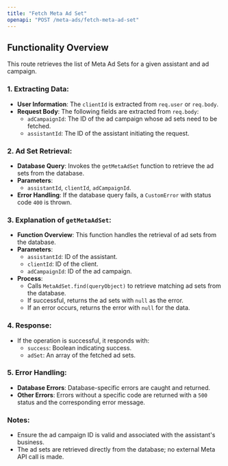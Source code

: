 ```yaml
---
title: "Fetch Meta Ad Set"
openapi: "POST /meta-ads/fetch-meta-ad-set"
---
```


## Functionality Overview

This route retrieves the list of Meta Ad Sets for a given assistant and ad campaign.

### 1. Extracting Data:

- **User Information**: The `clientId` is extracted from `req.user` or `req.body`.
- **Request Body**: The following fields are extracted from `req.body`:
  - `adCampaignId`: The ID of the ad campaign whose ad sets need to be fetched.
  - `assistantId`: The ID of the assistant initiating the request.

### 2. Ad Set Retrieval:

- **Database Query**: Invokes the `getMetaAdSet` function to retrieve the ad sets from the database.
- **Parameters**:
  - `assistantId`, `clientId`, `adCampaignId`.
- **Error Handling**: If the database query fails, a `CustomError` with status code `400` is thrown.

### 3. Explanation of `getMetaAdSet`:

- **Function Overview**: This function handles the retrieval of ad sets from the database.
- **Parameters**:
  - `assistantId`: ID of the assistant.
  - `clientId`: ID of the client.
  - `adCampaignId`: ID of the ad campaign.
- **Process**:
  - Calls `MetaAdSet.find(queryObject)` to retrieve matching ad sets from the database.
  - If successful, returns the ad sets with `null` as the error.
  - If an error occurs, returns the error with `null` for the data.

### 4. Response:

- If the operation is successful, it responds with:
  - `success`: Boolean indicating success.
  - `adSet`: An array of the fetched ad sets.

### 5. Error Handling:

- **Database Errors**: Database-specific errors are caught and returned.
- **Other Errors**: Errors without a specific code are returned with a `500` status and the corresponding error message.

### Notes:

- Ensure the ad campaign ID is valid and associated with the assistant's business.
- The ad sets are retrieved directly from the database; no external Meta API call is made.
